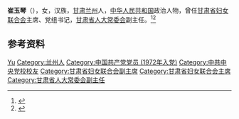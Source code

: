 '''崔玉琴'''（{{bd|1951年|11月|}}），女，汉族，[[甘肃|甘肃]][[兰州|兰州]]人，[[中华人民共和国|中华人民共和国]]政治人物，曾任[[甘肃省妇女联合会|甘肃省妇女联合会]]主席、党组书记，[[甘肃省人大常委会|甘肃省人大常委会]]副主任。<ref>{{Cite book|title=甘肃大辞典|author=郭方忠, 张克复, 吕靖华主编|publisher=甘肃文化出版社|year=2000|isbn=|location=兰州|pages=}}</ref><ref>{{Cite web|title=崔玉琴_活动报道集|url=http://gov.gscn.com.cn/sld/cuiyuqin/index.html|accessdate=2020-07-19|work=中国甘肃网|archive-date=2020-07-19|archive-url=https://web.archive.org/web/20200719080316/http://gov.gscn.com.cn/sld/cuiyuqin/index.html|dead-url=no}}</ref>

== 参考资料 ==
{{reflist}}

{{中国人物小作品}}

{{Authority control}}
{{DEFAULTSORT:Cui崔}}
[[Category:崔姓|Yu]]
[[Category:兰州人|Category:兰州人]]
[[Category:中国共产党党员_(1972年入党)|Category:中国共产党党员 (1972年入党)]]
[[Category:中共中央党校校友|Category:中共中央党校校友]]
[[Category:甘肃省妇女联合会副主席|Category:甘肃省妇女联合会副主席]]
[[Category:甘肃省妇女联合会主席|Category:甘肃省妇女联合会主席]]
[[Category:甘肃省人大常委会副主任|Category:甘肃省人大常委会副主任]]